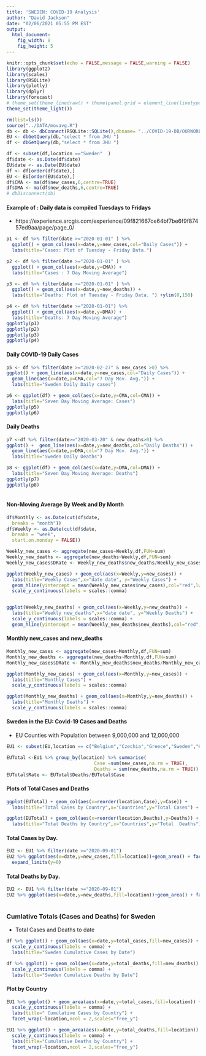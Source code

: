```yaml
---
title: 'SWEDEN: COVID-19 Analysis'
author: "David Jackson"
date: "02/06/2021 05:55 PM EST"
output: 
  html_document: 
    fig_width: 8
    fig_height: 5
---
```


```r
knitr::opts_chunk$set(echo = FALSE,message = FALSE,warning = FALSE)
library(ggplot2)
library(scales)
library(RSQLite)
library(plotly)
library(dplyr)
library(forecast)
# theme_set(theme_linedraw() + theme(panel.grid = element_line(linetype = 'dashed')))
theme_set(theme_light())

```
```r
rm(list=ls())
source("../DATA/movavg.R")
db <- db <- dbConnect(RSQLite::SQLite(),dbname= "../COVID-19-DB/OURWORLD.sqlite3")
EU <- dbGetQuery(db,"select * from JHU ")
df <- dbGetQuery(db,"select * from JHU ")

df <- subset(df,location =="Sweden"  )
df$date <- as.Date(df$date)
EU$date <- as.Date(EU$date)
df <- df[order(df$date),]
EU <- EU[order(EU$date),]
df$CMA <- ma(df$new_cases,6,centre=TRUE)
df$DMA <- ma(df$new_deaths,6,centre=TRUE)
# dbDisconnect(db)
```

#### Example of : Daily data is compiled Tuesdays to Fridays 
* https://experience.arcgis.com/experience/09f821667ce64bf7be6f9f87457ed9aa/page/page_0/

```r
p1 <- df %>% filter(date >="2020-01-01" ) %>%
  ggplot() + geom_col(aes(x=date,y=new_cases,col="Daily Cases")) +
  labs(title="Cases: Plot of Tuesday - Friday Data.")

p2 <- df %>% filter(date >="2020-01-01" ) %>%
  ggplot() + geom_col(aes(x=date,y=CMA)) +
  labs(title="Cases : 7 Day Moving Average")

p3 <- df %>% filter(date >="2020-01-01" ) %>%
  ggplot() + geom_col(aes(x=date,y=new_deaths)) +
  labs(title="Deaths: Plot of Tuesday - Friday Data. ") +ylim(0,150)

p4 <- df %>% filter(date >="2020-01-01") %>%
  ggplot() + geom_col(aes(x=date,y=DMA)) +
  labs(title="Deaths: 7 Day Moving Average")
ggplotly(p1)
ggplotly(p2)
ggplotly(p3)
ggplotly(p4)
```

#### Daily COVID-19 Daily Cases

```r
p5 <- df %>% filter(date >="2020-02-27" & new_cases >0) %>%
ggplot() + geom_line(aes(x=date,y=new_cases,col="Daily Cases")) +
  geom_line(aes(x=date,y=CMA,col="7 Day Mov. Avg.")) +
  labs(title="Sweden Daily Daily cases")

p6 <- ggplot(df) + geom_col(aes(x=date,y=CMA,col=CMA)) + 
  labs(title="Seven Day Moving Average: Cases")
ggplotly(p5)
ggplotly(p6)
```

#### Daily Deaths

```r
p7 <-df %>% filter(date>="2020-03-20" & new_deaths>0) %>%
ggplot() +  geom_line(aes(x=date,y=new_deaths,col="Daily Deaths")) +
  geom_line(aes(x=date,y=DMA,col="7 Day Mov. Avg.")) +
  labs(title="Sweden Daily Deaths") 

p8 <- ggplot(df) + geom_col(aes(x=date,y=DMA,col=DMA)) + 
  labs(title="Seven Day Moving Average: Deaths")
ggplotly(p7)
ggplotly(p8)
  
```

#### Non-Moving Average By Week and By Month

```r
df$Monthly <- as.Date(cut(df$date,
  breaks = "month"))
df$Weekly <- as.Date(cut(df$date,
  breaks = "week",
  start.on.monday = FALSE))

```
```r
Weekly_new_cases <- aggregate(new_cases~Weekly,df,FUN=sum)
Weekly_new_deaths <- aggregate(new_deaths~Weekly,df,FUN=sum)
Weekly_new_cases$DRate <- Weekly_new_deaths$new_deaths/Weekly_new_cases$new_cases

```
```r
ggplot(Weekly_new_cases) + geom_col(aes(x=Weekly,y=new_cases)) + 
  labs(title="Weekly Cases",x="date date", y="Weekly Cases") +
  geom_hline(yintercept = mean(Weekly_new_cases$new_cases),col="red",lwd=1.5) +
  scale_y_continuous(labels = scales::comma) 


ggplot(Weekly_new_deaths) + geom_col(aes(x=Weekly,y=new_deaths)) + 
  labs(title="Weekly new_deaths",x="date date", y="Weekly Deaths") +
  scale_y_continuous(labels = scales::comma) +
  geom_hline(yintercept = mean(Weekly_new_deaths$new_deaths),col="red",lwd=1.5)
``` 

#### Monthly new_cases and new_deaths

```r

Monthly_new_cases <- aggregate(new_cases~Monthly,df,FUN=sum)
Monthly_new_deaths <- aggregate(new_deaths~Monthly,df,FUN=sum)
Monthly_new_cases$DRate <- Monthly_new_deaths$new_deaths/Monthly_new_cases$new_cases

```
```r
ggplot(Monthly_new_cases) + geom_col(aes(x=Monthly,y=new_cases)) +
  labs(title="Monthly Cases") +
  scale_y_continuous(labels = scales::comma)

ggplot(Monthly_new_deaths) + geom_col(aes(x=Monthly,y=new_deaths)) +
  labs(title="Monthly Deaths") +
  scale_y_continuous(labels = scales::comma)
```

#### Sweden in the EU: Covid-19 Cases and Deaths
* EU Counties with Population between 9,000,000 and 12,000,000

```r

EU1 <- subset(EU,location == c("Belgium","Czechia","Greece","Sweden","Hungary","Austria"))

EUTotal <-EU1 %>% group_by(location) %>% summarise(
                                Case =sum(new_cases,na.rm = TRUE),
                                Deaths = sum(new_deaths,na.rm = TRUE))
EUTotal$Rate <- EUTotal$Deaths/EUTotal$Case
```

#### Plots of Total Cases and Deaths

```r
ggplot(EUTotal) + geom_col(aes(x=reorder(location,Case),y=Case)) + 
  labs(title="Total Cases by Country",x="Countries",y="Total Cases") + scale_y_continuous(label=comma)

``` 
```r
ggplot(EUTotal) + geom_col(aes(x=reorder(location,Deaths),y=Deaths)) + 
  labs(title="Total Deaths by Country",x="Countries",y="Total  Deaths") + scale_y_continuous(label=comma)

```

#### Total Cases  by Day.

```r
EU2 <- EU1 %>% filter(date >="2020-09-01")
EU2 %>% ggplot(aes(x=date,y=new_cases,fill=location))+geom_area() + facet_wrap(~location,ncol = 2,scales="free_y") +
  expand_limits(y=0)
```

#### Total Deaths  by Day.

```r
EU2 <- EU1 %>% filter(date >="2020-09-01")
EU2 %>% ggplot(aes(x=date,y=new_deaths,fill=location))+geom_area() + facet_wrap(~location,ncol = 2,scales="free_y") +expand_limits(y=0)
  
```

### Cumlative Totals (Cases and Deaths) for Sweden
* Total Cases and Deaths to date

```r
df %>% ggplot() + geom_col(aes(x=date,y=total_cases,fill=new_cases)) +
  scale_y_continuous(labels = comma) +
  labs(title="Sweden Cumulative Cases by Date")

df %>% ggplot() + geom_col(aes(x=date,y=total_deaths,fill=new_deaths)) +
  scale_y_continuous(labels = comma) +
  labs(title="Sweden Cumulative Deaths by Date")
```

#### Plot by Country

```r
EU1 %>% ggplot() + geom_area(aes(x=date,y=total_cases,fill=location)) +
  scale_y_continuous(labels = comma) +
  labs(title=" Cumulative Cases by Country") +
  facet_wrap(~location,ncol = 2,scales="free_y")

EU1 %>% ggplot() + geom_area(aes(x=date,y=total_deaths,fill=location)) +
  scale_y_continuous(labels = comma) +
  labs(title="Cumulative Deaths by Country") +
  facet_wrap(~location,ncol = 2,scales="free_y")
```

